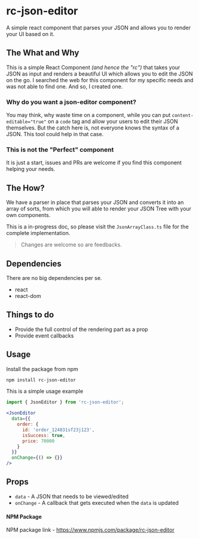 
<Meta title="Introduction" />

# rc-json-editor
A simple react component that parses your JSON and allows you to render your UI based on it.

<div><Demo /></div>

## The What and Why
This is a simple React Component _(and hence the "rc")_ that takes your JSON as input and renders a beautiful UI which allows you to edit the JSON on the go. I searched the web for this component for my specific needs and was not able to find one. And so, I created one.

### Why do you want a json-editor component?
You may think, why waste time on a component, while you can put `content-editable="true"` on a `code` tag and allow your users to edit their JSON themselves. But the catch here is, not everyone knows the syntax of a JSON. This tool could help in that case.

### This is not the "Perfect" component
It is just a start, issues and PRs are welcome if you find this component helping your needs.

## The How?
We have a parser in place that parses your JSON and converts it into an array of sorts, from which you will able to render your JSON Tree with your own components.

This is a in-progress doc, so please visit the `JsonArrayClass.ts` file for the complete implementation.

> Changes are welcome so are feedbacks.

## Dependencies
There are no big dependencies per se.
- react
- react-dom

## Things to do
- Provide the full control of the rendering part as a prop
- Provide event callbacks

## Usage
Install the package from npm

```bash
npm install rc-json-editor
```

This is a simple usage example

```jsx
import { JsonEditor } from 'rc-json-editor';

<JsonEditor
  data={{
    order: {
      id: 'order_124831sf23j123',
      isSuccess: true,
      price: 70000
    }
  }}
  onChange={() => {}}
/>
```

## Props
- `data` - A JSON that needs to be viewed/edited
- `onChange` - A callback that gets executed when the `data` is updated

#### NPM Package
NPM package link - https://www.npmjs.com/package/rc-json-editor